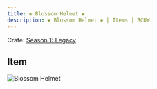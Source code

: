 ```yaml
---
title: ❀ Blossom Helmet ❀
description: ❀ Blossom Helmet ❀ | Items | BCUW
---
```


Crate: [Season 1: Legacy](/crates/season/s1/)

## Item
![Blossom Helmet](https://cdn.bcuw.xyz/2D/legacy/blossom_helmet.png)